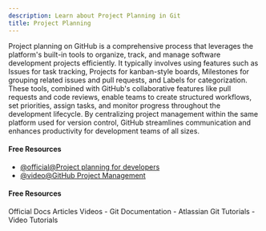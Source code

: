 ```yaml
---
description: Learn about Project Planning in Git
title: Project Planning
---
```


Project planning on GitHub is a comprehensive process that leverages the platform's built-in tools to organize, track, and manage software development projects efficiently. It typically involves using features such as Issues for task tracking, Projects for kanban-style boards, Milestones for grouping related issues and pull requests, and Labels for categorization. These tools, combined with GitHub's collaborative features like pull requests and code reviews, enable teams to create structured workflows, set priorities, assign tasks, and monitor progress throughout the development lifecycle. By centralizing project management within the same platform used for version control, GitHub streamlines communication and enhances productivity for development teams of all sizes.

#### Free Resources

- [@official@Project planning for developers](https://github.com/features/issues)
- [@video@GitHub Project Management](https://www.youtube.com/watch?v=oPQgFxHcjAw)

#### Free Resources

<Tabs defaultValue="official">
<TabsList>
<TabsTrigger value="official">Official Docs</TabsTrigger>
<TabsTrigger value="article">Articles</TabsTrigger>
<TabsTrigger value="video">Videos</TabsTrigger>
</TabsList>

<TabsContent value="official">
- <Link href="https://git-scm.com/docs">Git Documentation</Link>
</TabsContent>
<TabsContent value="article">
- <Link href="https://www.atlassian.com/git/tutorials">Atlassian Git Tutorials</Link>
</TabsContent>
<TabsContent value="video">
- <Link href="https://www.youtube.com/results?search_query=git+project-planning+tutorial">Video Tutorials</Link>
</TabsContent>
</Tabs>

